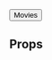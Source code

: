 
<Meta title="Badge" component={Badge} />

<Preview>
    <Story name="inside button">
        <div style={{ margin: "1.5em" }}>
            <Button>
                Movies
                <Badge
                    label={text("label", "30")}
                    backgroundColor={color("background color")}
                    textColor={color("text color")}
                    theme={select(
                        "theme",
                        Object.keys(badgeThemes),
                        "info",
                        ""
                    )}
                    position={select(
                        "position",
                        Object.keys(badgePositions),
                        "topRight",
                        ""
                    )}
                />
            </Button>
        </div>
    </Story>
</Preview>

## Props

<Props of={Badge} />
